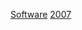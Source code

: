 {{Year by category
| m = 2
| c = 0
| d = 0
| y = 7
| cat = 软件
| in = 
| parent = 2000年代软件
| subcat = 2007年作品
| sortkey = Software
}}

[[Category:2007年计算机科学|Software]]
[[Category:各年软件|2007]]